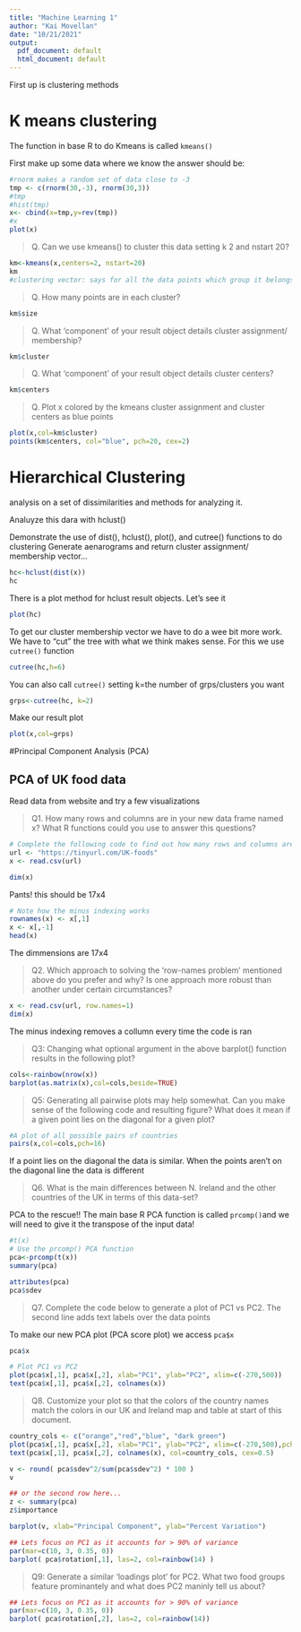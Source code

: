 ```yaml
---
title: "Machine Learning 1"
author: "Kai Movellan"
date: "10/21/2021"
output:
  pdf_document: default
  html_document: default
---
```


First up is clustering methods

# K means clustering 

The function in base R to do Kmeans is called `kmeans()`

First make up some data where we know the answer should be:

```r
#rnorm makes a random set of data close to -3
tmp <- c(rnorm(30,-3), rnorm(30,3))
#tmp
#hist(tmp)
x<- cbind(x=tmp,y=rev(tmp))
#x
plot(x)
```

>Q. Can we use kmeans() to cluster this data setting k 2 and nstart 20?

```r
km<-kmeans(x,centers=2, nstart=20)
km
#clustering vector: says for all the data points which group it belongs to 
```

>Q. How many points are in each cluster?

```r
km$size
```

>Q. What 'component' of your result object details cluster assignment/ membership?

```r
km$cluster
```

>Q. What 'component' of your result object details cluster centers?

```r
km$centers
```

>Q. Plot x colored by the kmeans cluster assignment and cluster centers as blue points

```r
plot(x,col=km$cluster)
points(km$centers, col="blue", pch=20, cex=2)

```

# Hierarchical Clustering

analysis on a set of dissimilarities and methods for analyzing it.

Analuyze this dara with hclust()

Demonstrate the use of dist(), hclust(), plot(), and cutree() functions to do clustering
Generate aenarograms and return cluster assignment/ membership vector...

```r
hc<-hclust(dist(x))
hc
```

There is a plot method for hclust result objects. Let's see it

```r
plot(hc)
```

To get our cluster membership vector we have to do a wee bit more work.
We have to "cut" the tree with what we think makes sense. For this we use `cutree()` function

```r
cutree(hc,h=6)
```

You can also call `cutree()` setting k=the number of grps/clusters you want

```r
grps<-cutree(hc, k=2)
```

Make our result plot

```r
plot(x,col=grps)
```

#Principal Component Analysis (PCA)

## PCA of UK food data

Read data from website and try a few visualizations

>Q1. How many rows and columns are in your new data frame named x? What R functions could you use to answer this questions?

```r
# Complete the following code to find out how many rows and columns are in x?
url <- "https://tinyurl.com/UK-foods"
x <- read.csv(url)
```

```r
dim(x)
```

Pants! this should be 17x4

```r
# Note how the minus indexing works
rownames(x) <- x[,1]
x <- x[,-1]
head(x)
```

The dimmensions are 17x4

>Q2. Which approach to solving the ‘row-names problem’ mentioned above do you prefer and why? Is one approach more robust than another under certain circumstances?

```r
x <- read.csv(url, row.names=1)
dim(x)
```

The minus indexing removes a collumn every time the code is ran

>Q3: Changing what optional argument in the above barplot() function results in the following plot?

```r
cols<-rainbow(nrow(x))
barplot(as.matrix(x),col=cols,beside=TRUE)
```

>Q5: Generating all pairwise plots may help somewhat. Can you make sense of the following code and resulting figure? What does it mean if a given point lies on the diagonal for a given plot?

```r
#A plot of all possible pairs of countries 
pairs(x,col=cols,pch=16)
```

If a point lies on the diagonal the data is similar. When the points aren't on the diagonal line the data is different

>Q6. What is the main differences between N. Ireland and the other countries of the UK in terms of this data-set?



PCA to the rescue!!
The main base R PCA function is called `prcomp()`and we will need to give it the transpose of the input data!

```r
#t(x)
# Use the prcomp() PCA function 
pca<-prcomp(t(x)) 
summary(pca)
```

```r
attributes(pca)
pca$sdev
```

>Q7. Complete the code below to generate a plot of PC1 vs PC2. The second line adds text labels over the data points

To make our new PCA plot (PCA score plot) we access `pca$x`

```r
pca$x
```


```r
# Plot PC1 vs PC2
plot(pca$x[,1], pca$x[,2], xlab="PC1", ylab="PC2", xlim=c(-270,500))
text(pca$x[,1], pca$x[,2], colnames(x))

```

> Q8. Customize your plot so that the colors of the country names match the colors in our UK and Ireland map and table at start of this document.

```r
country_cols <- c("orange","red","blue", "dark green")
plot(pca$x[,1], pca$x[,2], xlab="PC1", ylab="PC2", xlim=c(-270,500),pch=1, cex=5,col=country_cols)
text(pca$x[,1], pca$x[,2], colnames(x), col=country_cols, cex=0.5)
```

```r
v <- round( pca$sdev^2/sum(pca$sdev^2) * 100 )
v
```

```r
## or the second row here...
z <- summary(pca)
z$importance
```

```r
barplot(v, xlab="Principal Component", ylab="Percent Variation")
```

```r
## Lets focus on PC1 as it accounts for > 90% of variance 
par(mar=c(10, 3, 0.35, 0))
barplot( pca$rotation[,1], las=2, col=rainbow(14) )
```

>Q9: Generate a similar ‘loadings plot’ for PC2. What two food groups feature prominantely and what does PC2 maninly tell us about?

```r
## Lets focus on PC1 as it accounts for > 90% of variance 
par(mar=c(10, 3, 0.35, 0))
barplot( pca$rotation[,2], las=2, col=rainbow(14))
```


